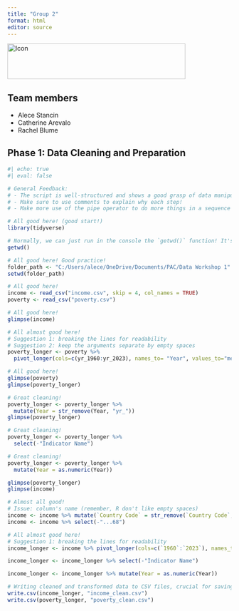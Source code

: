 ```yaml
---
title: "Group 2"
format: html
editor: source
---
```


<img src="images/harris-logo.png" alt="Icon" style="vertical-align:middle;" width="400" height="80"/>

## Team members

- Alece Stancin
- Catherine Arevalo
- Rachel Blume

## Phase 1: Data Cleaning and Preparation 

```r
#| echo: true
#| eval: false

# General Feedback:
# - The script is well-structured and shows a good grasp of data manipulation in R.
# - Make sure to use comments to explain why each step!
# - Make more use of the pipe operator to do more things in a sequence

# All good here! (good start!)
library(tidyverse)

# Normally, we can just run in the console the `getwd()` function! It's a one time run!
getwd()

# All good here! Good practice!
folder_path <- "C:/Users/alece/OneDrive/Documents/PAC/Data Workshop 1"
setwd(folder_path)

# All good here!
income <- read_csv("income.csv", skip = 4, col_names = TRUE)
poverty <- read_csv("poverty.csv")

# All good here!
glimpse(income)

# All almost good here!
# Suggestion 1: breaking the lines for readability
# Suggestion 2: keep the arguments separate by empty spaces
poverty_longer <- poverty %>%
  pivot_longer(cols=c(yr_1960:yr_2023), names_to= "Year", values_to="measurement")

# All good here!
glimpse(poverty)
glimpse(poverty_longer)

# Great cleaning!
poverty_longer <- poverty_longer %>%
  mutate(Year = str_remove(Year, "yr_"))
glimpse(poverty_longer)

# Great cleaning!
poverty_longer <- poverty_longer %>% 
  select(-"Indicator Name")

# Great cleaning!
poverty_longer <- poverty_longer %>% 
  mutate(Year = as.numeric(Year))

glimpse(poverty_longer)
glimpse(income)

# Almost all good!
# Issue: column's name (remember, R don't like empty spaces)
income <- income %>% mutate(`Country Code` = str_remove(`Country Code`, "ISO_"))
income <- income %>% select(-"...68")

# All almost good here!
# Suggestion 1: breaking the lines for readability
income_longer <- income %>% pivot_longer(cols=c(`1960`:`2023`), names_to = "Year", values_to= "measurement")

income_longer <- income_longer %>% select(-"Indicator Name")

income_longer <- income_longer %>% mutate(Year = as.numeric(Year))

# Writing cleaned and transformed data to CSV files, crucial for saving work and enabling further analysis.
write.csv(income_longer, "income_clean.csv")
write.csv(poverty_longer, "poverty_clean.csv")

```

